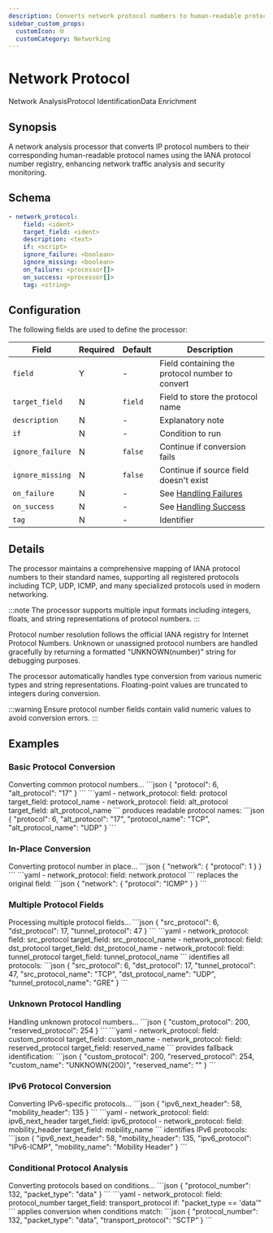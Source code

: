 ```yaml
---
description: Converts network protocol numbers to human-readable protocol names
sidebar_custom_props: 
  customIcon: 🌐
  customCategory: Networking
---
```


# Network Protocol

<span className="theme-doc-version-badge badge badge--primary">Network Analysis</span><span className="theme-doc-version-badge badge badge--secondary">Protocol Identification</span><span className="theme-doc-version-badge badge badge--secondary">Data Enrichment</span>

## Synopsis

A network analysis processor that converts IP protocol numbers to their corresponding human-readable protocol names using the IANA protocol number registry, enhancing network traffic analysis and security monitoring.

## Schema

```yaml {2}
- network_protocol:
    field: <ident>
    target_field: <ident>
    description: <text>
    if: <script>
    ignore_failure: <boolean>
    ignore_missing: <boolean>
    on_failure: <processor[]>
    on_success: <processor[]>
    tag: <string>
```

## Configuration

The following fields are used to define the processor:

|Field|Required|Default|Description|
|---|---|---|---|
|`field`|Y|-|Field containing the protocol number to convert|
|`target_field`|N|`field`|Field to store the protocol name|
|`description`|N|-|Explanatory note|
|`if`|N|-|Condition to run|
|`ignore_failure`|N|`false`|Continue if conversion fails|
|`ignore_missing`|N|`false`|Continue if source field doesn't exist|
|`on_failure`|N|-|See [Handling Failures](../handling-failures.mdx)|
|`on_success`|N|-|See [Handling Success](../handling-success.mdx)|
|`tag`|N|-|Identifier|

## Details

The processor maintains a comprehensive mapping of IANA protocol numbers to their standard names, supporting all registered protocols including TCP, UDP, ICMP, and many specialized protocols used in modern networking.

:::note
The processor supports multiple input formats including integers, floats, and string representations of protocol numbers.
:::

Protocol number resolution follows the official IANA registry for Internet Protocol Numbers. Unknown or unassigned protocol numbers are handled gracefully by returning a formatted "UNKNOWN(number)" string for debugging purposes.

The processor automatically handles type conversion from various numeric types and string representations. Floating-point values are truncated to integers during conversion.

:::warning
Ensure protocol number fields contain valid numeric values to avoid conversion errors.
:::

## Examples

### Basic Protocol Conversion

<ExampleGrid>
  <CommentCol>
    Converting common protocol numbers...
  </CommentCol>
  <CodeCol>
    ```json
    {
      "protocol": 6,
      "alt_protocol": "17"
    }
    ```
    ```yaml
    - network_protocol:
        field: protocol
        target_field: protocol_name
    - network_protocol:
        field: alt_protocol
        target_field: alt_protocol_name
    ```
  </CodeCol>
  <CommentCol>
    produces readable protocol names:
  </CommentCol>
  <CodeCol>
    ```json
    {
      "protocol": 6,
      "alt_protocol": "17",
      "protocol_name": "TCP",
      "alt_protocol_name": "UDP"
    }
    ```
  </CodeCol>
</ExampleGrid>

### In-Place Conversion

<ExampleGrid>
  <CommentCol>
    Converting protocol number in place...
  </CommentCol>
  <CodeCol>
    ```json
    {
      "network": {
        "protocol": 1
      }
    }
    ```
    ```yaml
    - network_protocol:
        field: network.protocol
    ```
  </CodeCol>
  <CommentCol>
    replaces the original field:
  </CommentCol>
  <CodeCol>
    ```json
    {
      "network": {
        "protocol": "ICMP"
      }
    }
    ```
  </CodeCol>
</ExampleGrid>

### Multiple Protocol Fields

<ExampleGrid>
  <CommentCol>
    Processing multiple protocol fields...
  </CommentCol>
  <CodeCol>
    ```json
    {
      "src_protocol": 6,
      "dst_protocol": 17,
      "tunnel_protocol": 47
    }
    ```
    ```yaml
    - network_protocol:
        field: src_protocol
        target_field: src_protocol_name
    - network_protocol:
        field: dst_protocol
        target_field: dst_protocol_name
    - network_protocol:
        field: tunnel_protocol
        target_field: tunnel_protocol_name
    ```
  </CodeCol>
  <CommentCol>
    identifies all protocols:
  </CommentCol>
  <CodeCol>
    ```json
    {
      "src_protocol": 6,
      "dst_protocol": 17,
      "tunnel_protocol": 47,
      "src_protocol_name": "TCP",
      "dst_protocol_name": "UDP",
      "tunnel_protocol_name": "GRE"
    }
    ```
  </CodeCol>
</ExampleGrid>

### Unknown Protocol Handling

<ExampleGrid>
  <CommentCol>
    Handling unknown protocol numbers...
  </CommentCol>
  <CodeCol>
    ```json
    {
      "custom_protocol": 200,
      "reserved_protocol": 254
    }
    ```
    ```yaml
    - network_protocol:
        field: custom_protocol
        target_field: custom_name
    - network_protocol:
        field: reserved_protocol
        target_field: reserved_name
    ```
  </CodeCol>
  <CommentCol>
    provides fallback identification:
  </CommentCol>
  <CodeCol>
    ```json
    {
      "custom_protocol": 200,
      "reserved_protocol": 254,
      "custom_name": "UNKNOWN(200)",
      "reserved_name": ""
    }
    ```
  </CodeCol>
</ExampleGrid>

### IPv6 Protocol Conversion

<ExampleGrid>
  <CommentCol>
    Converting IPv6-specific protocols...
  </CommentCol>
  <CodeCol>
    ```json
    {
      "ipv6_next_header": 58,
      "mobility_header": 135
    }
    ```
    ```yaml
    - network_protocol:
        field: ipv6_next_header
        target_field: ipv6_protocol
    - network_protocol:
        field: mobility_header
        target_field: mobility_name
    ```
  </CodeCol>
  <CommentCol>
    identifies IPv6 protocols:
  </CommentCol>
  <CodeCol>
    ```json
    {
      "ipv6_next_header": 58,
      "mobility_header": 135,
      "ipv6_protocol": "IPv6-ICMP",
      "mobility_name": "Mobility Header"
    }
    ```
  </CodeCol>
</ExampleGrid>

### Conditional Protocol Analysis

<ExampleGrid>
  <CommentCol>
    Converting protocols based on conditions...
  </CommentCol>
  <CodeCol>
    ```json
    {
      "protocol_number": 132,
      "packet_type": "data"
    }
    ```
    ```yaml
    - network_protocol:
        field: protocol_number
        target_field: transport_protocol
        if: "packet_type == 'data'"
    ```
  </CodeCol>
  <CommentCol>
    applies conversion when conditions match:
  </CommentCol>
  <CodeCol>
    ```json
    {
      "protocol_number": 132,
      "packet_type": "data",
      "transport_protocol": "SCTP"
    }
    ```
  </CodeCol>
</ExampleGrid>
